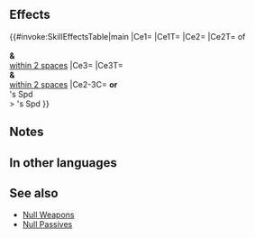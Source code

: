 {{Captain Skill
|name=Adroit Captain
|effect=Grants Spd+5 to captain during combat.<br>Captain and allies within 2 spaces of captain receive: "If Spd > foe's Spd, neutralizes effects that guarantee foe's follow-up attacks and prevent unit's follow-up attacks."
|statModifiers=
|properties=
}}
==Effects==
{{#invoke:SkillEffectsTable|main
|Ce1={{Eft|Temporary buffs|Spd|5}}
|Ce1T={{Tgt|Captain}}
|Ce2={{Eft|Neutralize Guaranteed Follow-Ups}}
|Ce2T={{Tgt|Foes}} of<br>{{Tgt|Captain}}<br>'''&''' {{Tgt|Allies}}<br>[[within 2 spaces]]
|Ce3={{Eft|Neutralize Prevent Follow-Ups}}
|Ce3T={{Tgt|Captain}}<br>'''&''' {{Tgt|Allies}}<br>[[within 2 spaces]]
|Ce2-3C={{Tgt|Captain}} '''or'''<br>{{Tgt|Ally}}'s Spd<br>> {{Tgt|Foe}}'s Spd
}}
==Notes==
{{Temporary buffs}}
{{Follow-up effect neutralization}}
{{AlliesCombatEffect}}
==In other languages==
{{OtherLanguages
|english=Adroit Captain
|japanese=竜跳虎臥
|german=Clevere Taktik
|spanishEU=Capitán hábil
|spanishLA=Capitán hábil
|french=Capitaine adroit
|italian=Capitan Saetta
|chineseTW=龍躍虎臥
|portuguese=Comando veloz
}}
==See also==
{{See also skills|cond=Description LIKE '%unit_s Spd > foe_s Spd%neutralizes effects%guarantee foe_s follow-up%prevent unit_s follow-up%' AND Exclusive='1' AND Description NOT LIKE '%Null Follow-Up%' AND NAME NOT LIKE 'Null %+'}}
* [[Skill families/Weapons#Null (weapons)|Null Weapons]]
* [[Null Passives]]
{{Captain Skills Navbox}}